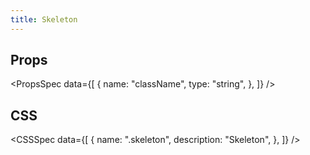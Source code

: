 ```yaml
---
title: Skeleton
---
```


<Preview name="Skeleton" />

## Props

<PropsSpec
  data={[
    {
      name: "className",
      type: "string",
    },
  ]}
/>

## CSS

<CSSSpec
  data={[
    {
      name: ".skeleton",
      description: "Skeleton",
    },
  ]}
/>
